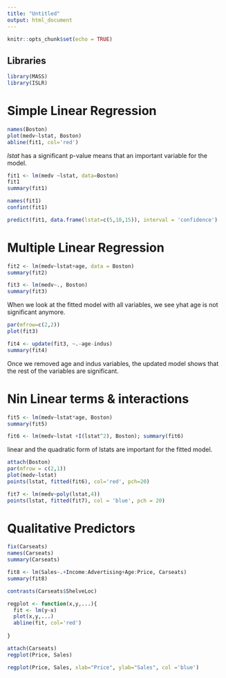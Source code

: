 ```yaml
---
title: "Untitled"
output: html_document
---
```


```r
knitr::opts_chunk$set(echo = TRUE)
```

## Libraries

```r
library(MASS)
library(ISLR)
```

# Simple Linear Regression

```r
names(Boston)
plot(medv~lstat, Boston)
abline(fit1, col='red')
```

*lstat* has a significant p-value means that an important variable for the model.
```r
fit1 <- lm(medv ~lstat, data=Boston)
fit1
summary(fit1)
```

```r
names(fit1)
confint(fit1)
```

```r
predict(fit1, data.frame(lstat=c(5,10,15)), interval = 'confidence')
```

# Multiple Linear Regression

```r
fit2 <- lm(medv~lstat+age, data = Boston)
summary(fit2)
```

```r
fit3 <- lm(medv~., Boston)
summary(fit3)
```

When we look at the fitted model with all variables, we see yhat age is not significant anymore.

```r
par(mfrow=c(2,2))
plot(fit3)
```

```r
fit4 <- update(fit3, ~.-age-indus)
summary(fit4)
```

Once we removed age and indus variables, the updated model shows that the rest of the variables are significant.

# Nin Linear terms & interactions

```r
fit5 <- lm(medv~lstat*age, Boston)
summary(fit5)
```

```r
fit6 <- lm(medv~lstat +I(lstat^2), Boston); summary(fit6)
```

linear and the quadratic form of lstats are important for the fitted model.
```r
attach(Boston)
par(mfrow = c(2,1))
plot(medv~lstat)
points(lstat, fitted(fit6), col='red', pch=20)

```

```r

fit7 <- lm(medv~poly(lstat,4))
points(lstat, fitted(fit7), col = 'blue', pch = 20)
```


# Qualitative Predictors

```r
fix(Carseats)
names(Carseats)
summary(Carseats)
```

```r
fit8 <- lm(Sales~.+Income:Advertising+Age:Price, Carseats)
summary(fit8)
```

```r
contrasts(Carseats$ShelveLoc)
```
```r
regplot <- function(x,y,...){
  fit <- lm(y~x)
  plot(x,y,...)
  abline(fit, col='red')
  
}
```

```r
attach(Carseats)
regplot(Price, Sales)
```

```r
regplot(Price, Sales, xlab="Price", ylab="Sales", col ='blue')
```




